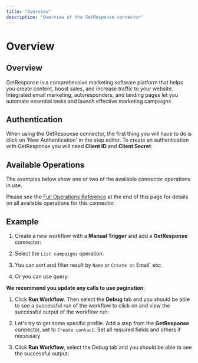 ```yaml
---
title: "Overview"
description: "Overview of the GetResponse connector"
---
```


# Overview

## Overview

GetResponse is a comprehensive marketing software platform that helps you create content, boost sales, and increase traffic to your website. Integrated email marketing, autoresponders, and landing pages let you automate essential tasks and launch effective marketing campaigns

## Authentication

When using the GetResponse connector, the first thing you will have to do is click on 'New Authentication' in the step editor. To create an authentication with GetResponse you will need **Client ID** and **Client Secret**:

## Available Operations

The examples below show one or two of the available connector operations in use.

Please see the [Full Operations Reference](#operationsFull) at the end of this page for details on all available operations for this connector.

## Example

1. Create a new workflow with a **Manual Trigger** and add a **GetResponse** connector:

1. Select the `List campaigns` operation:

1. You can sort and filter result by `Name` or `Create on` Email` etc:

1. Or you can use query:

**We recommend you update any calls to use pagination**:

1. Click **Run Workflow**. Then select the **Debug** tab and you should be able to see a successful run of the workflow to click on and view the successful output of the workflow run:

1. Let's try to get some specific profile. Add a step from the **GetResponse** connector, set to `Create contact`. Set all required fields and others if necessary

1. Click **Run Workflow**, select the Debug tab and you should be able to see the successful output:
